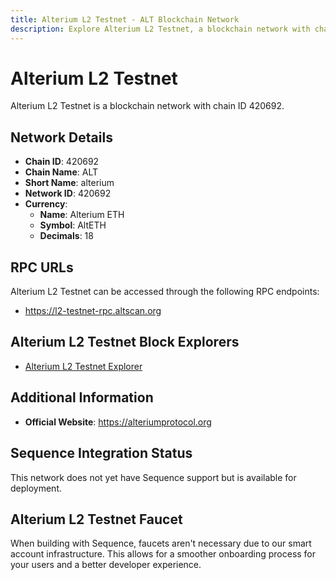 ```yaml
--- 
title: Alterium L2 Testnet - ALT Blockchain Network
description: Explore Alterium L2 Testnet, a blockchain network with chain ID 420692. Learn about its native currency, Alterium ETH, and how to interact with the network.
---
```


# Alterium L2 Testnet

Alterium L2 Testnet is a blockchain network with chain ID 420692.

## Network Details

- **Chain ID**: 420692
- **Chain Name**: ALT
- **Short Name**: alterium
- **Network ID**: 420692
- **Currency**: 
  - **Name**: Alterium ETH
  - **Symbol**: AltETH
  - **Decimals**: 18

## RPC URLs

Alterium L2 Testnet can be accessed through the following RPC endpoints:

- https://l2-testnet-rpc.altscan.org

## Alterium L2 Testnet Block Explorers

- [Alterium L2 Testnet Explorer](https://l2-testnet.altscan.org)

## Additional Information

- **Official Website**: https://alteriumprotocol.org

## Sequence Integration Status

This network does not yet have Sequence support but is available for deployment.

## Alterium L2 Testnet Faucet

When building with Sequence, faucets aren't necessary due to our smart account infrastructure. This allows for a smoother onboarding process for your users and a better developer experience.

